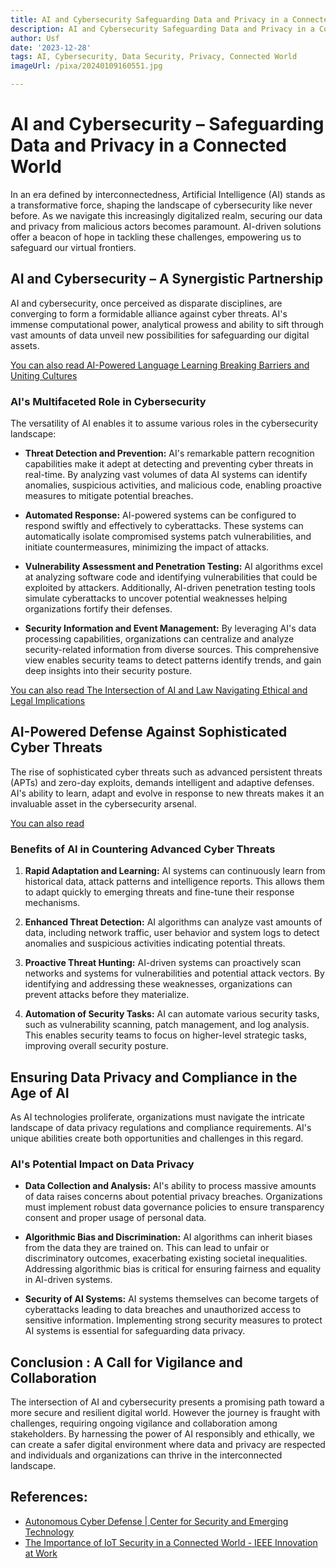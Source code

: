```yaml
---
title: AI and Cybersecurity Safeguarding Data and Privacy in a Connected World
description: AI and Cybersecurity Safeguarding Data and Privacy in a Connected World
author: Usf
date: '2023-12-28'
tags: AI, Cybersecurity, Data Security, Privacy, Connected World
imageUrl: /pixa/20240109160551.jpg

---
```

# **AI and Cybersecurity  – Safeguarding  Data and Privacy in a Connected World**

In an era  defined by interconnectedness, Artificial Intelligence (AI) stands as a transformative force, shaping the landscape of cybersecurity like never before. As we navigate this increasingly digitalized realm, securing our data and privacy from malicious actors becomes paramount. AI-driven solutions  offer  a beacon of  hope in tackling these challenges, empowering us to safeguard  our virtual  frontiers.

## **AI and Cybersecurity – A Synergistic Partnership**

AI and cybersecurity, once perceived as disparate disciplines, are converging to form  a formidable alliance against cyber threats. AI's immense computational power, analytical  prowess and ability to sift  through vast amounts of data unveil new possibilities for safeguarding our digital assets.

[You can also read AI-Powered Language Learning Breaking Barriers and Uniting Cultures](AI-Powered%20Language%20Learning%20Breaking%20Barriers%20and%20Uniting%20Cultures)


###  **AI's Multifaceted Role in Cybersecurity**

The versatility of AI enables it to  assume various roles in the cybersecurity landscape:

- **Threat Detection and Prevention:**  AI's remarkable  pattern  recognition capabilities make it adept at detecting and preventing cyber threats in real-time. By  analyzing vast volumes of data AI systems can identify anomalies, suspicious  activities, and malicious  code,  enabling proactive measures to mitigate potential breaches.

- **Automated Response:** AI-powered  systems can be configured to respond swiftly and effectively to cyberattacks. These systems can automatically isolate compromised systems patch vulnerabilities, and initiate countermeasures, minimizing the impact  of attacks.

- **Vulnerability Assessment and Penetration Testing:** AI algorithms excel at analyzing software code and identifying vulnerabilities that could be  exploited  by attackers. Additionally, AI-driven penetration testing tools simulate cyberattacks to uncover potential weaknesses helping  organizations fortify  their defenses.

- **Security Information and Event Management:**  By leveraging AI's data processing capabilities,  organizations can centralize and analyze security-related information from diverse sources. This comprehensive view enables security teams  to detect patterns identify trends, and gain deep insights into their security posture.

[You can  also read The Intersection of AI and  Law Navigating Ethical and Legal Implications](The%20Intersection%20of%20AI%20and%20Law%20Navigating%20Ethical%20and%20Legal%20Implications)


## **AI-Powered Defense Against Sophisticated  Cyber Threats**

The rise of sophisticated cyber threats such as advanced  persistent threats (APTs) and zero-day exploits, demands  intelligent and adaptive defenses. AI's ability to learn, adapt  and evolve in  response to  new threats makes it an invaluable asset in the cybersecurity  arsenal.

[You can also read ]()


### **Benefits of AI in Countering Advanced Cyber Threats**

1. **Rapid Adaptation and Learning:** AI systems can continuously learn from historical data, attack patterns and intelligence reports. This  allows them to  adapt quickly to emerging threats and fine-tune  their response mechanisms.

2. **Enhanced Threat Detection:** AI algorithms can analyze vast amounts of data, including network  traffic, user  behavior and system logs to detect anomalies and suspicious activities indicating potential threats.

3. **Proactive Threat Hunting:** AI-driven systems can proactively scan  networks and systems for vulnerabilities and potential attack vectors. By identifying and  addressing these weaknesses, organizations can prevent attacks before they materialize.

4.  **Automation of Security  Tasks:** AI can automate various security tasks, such as vulnerability scanning, patch management, and log analysis. This enables security teams to focus on higher-level strategic tasks, improving overall security posture.

## **Ensuring Data Privacy and  Compliance in the  Age of AI**

As AI technologies proliferate, organizations must navigate the intricate landscape of data privacy regulations and compliance requirements. AI's unique abilities create  both opportunities and challenges in this regard.

### **AI's Potential Impact on Data Privacy**

- **Data Collection and Analysis:** AI's ability to process massive amounts of data raises concerns about potential privacy  breaches. Organizations must implement robust data governance policies to ensure transparency consent and proper usage of personal data.

- **Algorithmic  Bias  and Discrimination:** AI algorithms can inherit biases from  the  data they are trained on. This  can lead to unfair or discriminatory outcomes, exacerbating  existing societal inequalities.  Addressing  algorithmic bias is critical for ensuring fairness and equality in AI-driven systems.

- **Security of AI Systems:** AI systems themselves can become targets of cyberattacks leading to  data breaches and unauthorized access to sensitive information. Implementing  strong security measures to protect AI systems is essential for safeguarding data privacy.

## **Conclusion : A Call for Vigilance and Collaboration**

The  intersection of AI and cybersecurity presents a promising  path toward  a more  secure and resilient digital world. However the journey is fraught  with challenges, requiring ongoing vigilance and  collaboration among  stakeholders. By harnessing the power of AI responsibly  and ethically, we  can create a safer digital environment where data and  privacy are respected and individuals and organizations can thrive in the interconnected landscape.

## References:
- [Autonomous Cyber Defense | Center for Security and Emerging Technology](https://cset.georgetown.edu/publication/autonomous-cyber-defense/)
- [The Importance of IoT Security in a Connected World - IEEE Innovation at Work](https://innovationatwork.ieee.org/the-importance-of-iot-security-in-a-connected-world/)

